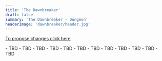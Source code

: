 ```yaml
---
title: 'The Dawnbreaker'
draft: false
summary: 'The Dawnbreaker - Dungeon'
headerImage: 'dawnbreaker/header.jpg'
---
```


[To propose changes click here](https://github.com/dreamgrove/dreamgrove/commits/master/content/balance)

<Checkbox id="Healer" name="Healer" />

<BossCard title="Trash" image="dawnbreaker/trash.jpg">
- TBD 
- TBD 
- TBD
</BossCard>

<BossCard title="Speaker Shadowcrown" image="dawnbreaker/speaker.webp">
- TBD 
- TBD 
- TBD
</BossCard>

<BossCard title="Anub'ikkaj" image="dawnbreaker/anub.webp">
- TBD 
- TBD 
- TBD
</BossCard>

<BossCard title="Rasha'nan" image="dawnbreaker/rash.webp">
- TBD 
- TBD 
- TBD
</BossCard>